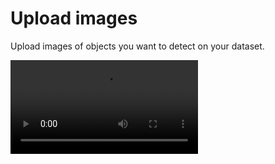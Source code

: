 # Upload images

Upload images of objects you want to detect on your dataset.

<video src="/static/images/docs/upload_images.mp4" />

You should have at least `2000 labels per category` (including labels on augmented images), so you should have at least several hundred images per object to detect.

You can upload `.jpg` or `.png` images. Datatensor will convert and compress images for an optimal result on the training of a detection model.

> On your dataset images, the objects to be detected must be in different contexts of positioning and lighting to obtain better results.

